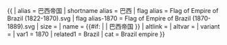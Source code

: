 {{ {{{1<noinclude>|country showdata</noinclude>}}}
| alias = 巴西帝国
| shortname alias = 巴西
| flag alias = Flag of Empire of Brazil (1822-1870).svg
| flag alias-1870 = Flag of Empire of Brazil (1870-1889).svg
| size = {{{size|}}}
| name = {{#if: {{{name|}}} | {{{name|}}} | 巴西帝国 }}
| altlink = {{{altlink|}}}
| altvar = {{{altvar|}}}
| variant = {{{variant|}}}
<noinclude>
| var1 = 1870
| related1 = Brazil
| cat = Brazil empire
</noinclude>
}}